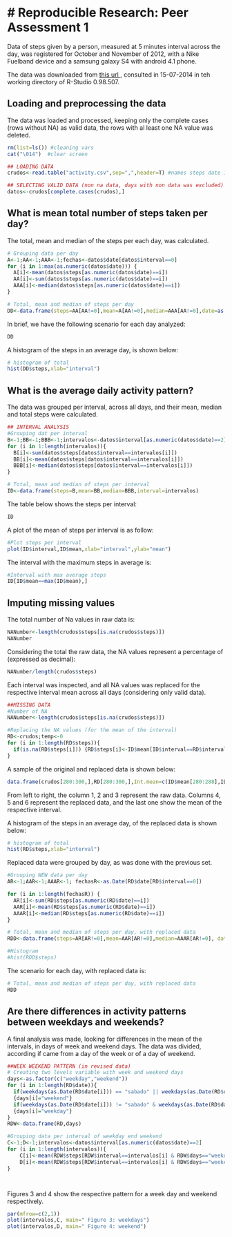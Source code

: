 # Reproducible Research: Peer Assessment 1
=============================================================

Data of steps given by a person, measured at 5 minutes interval across the day, was registered for October and November of 2012, with a Nike Fuelband device and a samsung galaxy S4 with android 4.1 phone.

The data was downloaded from <a href="https://d396qusza40orc.cloudfront.net/repdata%2Fdata%2Factivity.zip"> this url </a>, consulted in 15-07-2014 in teh working directory of R-Studio 0.98.507.  


## Loading and preprocessing the data

The data was loaded and processed, keeping only the complete cases (rows without NA) as valid data, the rows with al least one NA value was deleted. 
```r
rm(list=ls()) #cleaning vars
cat("\014")  #clear screen

## LOADING DATA
crudos<-read.table("activity.csv",sep=",",header=T) #names steps date interval

## SELECTING VALID DATA (non na data, days with non data was excluded)
datos<-crudos[complete.cases(crudos),]

```

## What is mean total number of steps taken per day?

The total, mean and median of the steps per each day, was calculated.
```r
# Grouping data per day
A<-1;AA<-1;AAA<-1;fechas<-datos$date[datos$interval==0]
for (i in 1:max(as.numeric(datos$date))) {
  A[i]<-mean(datos$steps[as.numeric(datos$date)==i])
  AA[i]<-sum(datos$steps[as.numeric(datos$date)==i])
  AAA[i]<-median(datos$steps[as.numeric(datos$date)==i])  
}

# Total, mean and median of steps per day
DD<-data.frame(steps=AA[AA!=0],mean=A[AA!=0],median=AAA[AA!=0],date=as.Date(fechas))
```

In brief, we have the following scenario for each day analyzed:
```r
DD
```

A histogram of the steps in an average day, is shown below:
```r
# histogram of total
hist(DD$steps,xlab="interval")
```


## What is the average daily activity pattern?

The data was grouped per interval, across all days, and their mean, median and total steps were calculated.
```r
## INTERVAL ANALYSIS
#Grouping dat per interval
B<-1;BB<-1;BBB<-1;intervalos<-datos$interval[as.numeric(datos$date)==2]
for (i in 1:length(intervalos)){
  B[i]<-sum(datos$steps[datos$interval==intervalos[i]])
  BB[i]<-mean(datos$steps[datos$interval==intervalos[i]])
  BBB[i]<-median(datos$steps[datos$interval==intervalos[i]])
}

# Total, mean and median of steps per interval
ID<-data.frame(steps=B,mean=BB,median=BBB,interval=intervalos)
```

The table below shows the steps per interval:
```r
ID
```

A plot of the mean of steps per interval is as follow:
```r
#Plot steps per interval
plot(ID$interval,ID$mean,xlab="interval",ylab="mean")
```

The interval with the maximum steps in average is:
```r
#Interval with max average steps
ID[ID$mean==max(ID$mean),]
```


## Imputing missing values

The total number of Na values in raw data is:

```r
NANumber<-length(crudos$steps[is.na(crudos$steps)])
NANumber
```

Considering the total the raw data, the NA values represent a percentage of (expressed as decimal):
```r
NANumber/length(crudos$steps)
```

Each interval was inspected, and all NA values was replaced for the respective interval mean across all days (considering only valid data). 
```r
##MISSING DATA
#Number of NA
NANumber<-length(crudos$steps[is.na(crudos$steps)])

#Replacing the NA values (for the mean of the interval)
RD<-crudos;temp<-0
for (i in 1:length(RD$steps)){
  if(is.na(RD$steps[i])) {RD$steps[i]<-ID$mean[ID$interval==RD$interval[i]]}
}
```

A sample of the original and replaced data is shown below:
```r
data.frame(crudos[280:300,],RD[280:300,],Int.mean=c(ID$mean[280:288],ID$mean[1:12]))
```
From left to right, the column 1, 2 and 3 represent the raw data. Columns 4, 5 and 6 represent the replaced data, and the last one show the mean of the respective interval.

A histogram of the steps in an average day, of the replaced data is shown below:
```r
# histogram of total
hist(RD$steps,xlab="interval")
```

Replaced data were grouped by day, as was done with the previous set.
```r
#Grouping NEW data per day
AR<-1;AAR<-1;AAAR<-1; fechasR<-as.Date(RD$date[RD$interval==0])

for (i in 1:length(fechasR)) {
  AR[i]<-sum(RD$steps[as.numeric(RD$date)==i])
  AAR[i]<-mean(RD$steps[as.numeric(RD$date)==i])
  AAAR[i]<-median(RD$steps[as.numeric(RD$date)==i])
}

# Total, mean and median of steps per day, with replaced data
RDD<-data.frame(steps=AR[AR!=0],mean=AAR[AR!=0],median=AAAR[AR!=0], date=as.Date(fechasR))

#Histogram
#hist(RDD$steps)
```

The scenario for each day, with replaced data is:
```r
# Total, mean and median of steps per day, with replaced data
RDD
```

## Are there differences in activity patterns between weekdays and weekends?

A final analysis was made, looking for differences in the mean of the intervals, in days of week and weekend days. The data was divided, according if came from a day of the week or of a day of weekend.
```r
##WEEK WEEKEND PATTERN (in revised data)
# Creating two levels variable with week and weekend days
days<-as.factor(c("weekday","weekend"))
for (i in 1:length(RD$date)){
  if(weekdays(as.Date(RD$date[i])) == "sabado" || weekdays(as.Date(RD$date[i])) == "domingo")
  {days[i]="weekend"}
  if(weekdays(as.Date(RD$date[i])) != "sabado" & weekdays(as.Date(RD$date[i])) != "domingo")
  {days[i]="weekday"} 
}
RDW<-data.frame(RD,days)

#Grouping data per interval of weekday end weekend
C<-1;D<-1;intervalos<-datos$interval[as.numeric(datos$date)==2]
for (i in 1:length(intervalos)){ 
    C[i]<-mean(RDW$steps[RDW$interval==intervalos[i] & RDW$days=="weekday"])
    D[i]<-mean(RDW$steps[RDW$interval==intervalos[i] & RDW$days=="weekend"])  
}




```


Figures 3 and 4 show the respective pattern for a week day and weekend respectively. 
```r
par(mfrow=c(2,1))
plot(intervalos,C, main=" Figure 3: weekdays")
plot(intervalos,D, main=" Figure 4: weekend")
```
